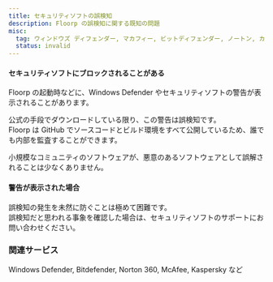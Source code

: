 ```yaml
---
title: セキュリティソフトの誤検知
description: Floorp の誤検知に関する既知の問題
misc:
  tag: ウィンドウズ ディフェンダー, マカフィー, ビットディフェンダー, ノートン, カスペルスキー, ウイルス
  status: invalid
---
```


#### セキュリティソフトにブロックされることがある

Floorp の起動時などに、Windows Defender やセキュリティソフトの警告が表示されることがあります。

公式の手段でダウンロードしている限り、この警告は誤検知です。\
Floorp は GitHub でソースコードとビルド環境をすべて公開しているため、誰でも内部を監査することができます。

小規模なコミュニティのソフトウェアが、悪意のあるソフトウェアとして誤解されることは少なくありません。

#### 警告が表示された場合

誤検知の発生を未然に防ぐことは極めて困難です。\
誤検知だと思われる事象を確認した場合は、セキュリティソフトのサポートにお問い合わせください。

### 関連サービス

Windows Defender, Bitdefender, Norton 360, McAfee, Kaspersky など